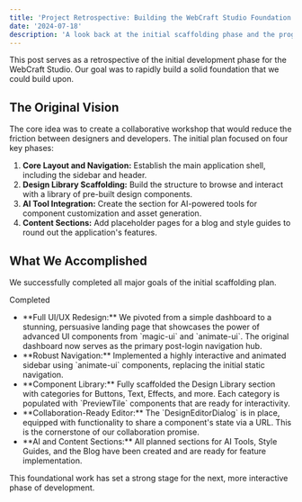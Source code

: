 ```yaml
---
title: 'Project Retrospective: Building the WebCraft Studio Foundation'
date: '2024-07-18'
description: 'A look back at the initial scaffolding phase and the progress made on the WebCraft Studio.'
---
```



This post serves as a retrospective of the initial development phase for the WebCraft Studio. Our goal was to rapidly build a solid foundation that we could build upon.

## The Original Vision

The core idea was to create a collaborative workshop that would reduce the friction between designers and developers. The initial plan focused on four key phases:

1.  **Core Layout and Navigation:** Establish the main application shell, including the sidebar and header.
2.  **Design Library Scaffolding:** Build the structure to browse and interact with a library of pre-built design components.
3.  **AI Tool Integration:** Create the section for AI-powered tools for component customization and asset generation.
4.  **Content Sections:** Add placeholder pages for a blog and style guides to round out the application's features.

## What We Accomplished

We successfully completed all major goals of the initial scaffolding plan.

<div className="grid gap-4 my-6">
    <Card className="bg-green-50 dark:bg-green-900/20 border-green-200 dark:border-green-800">
        <CardHeader>
            <CardTitle className="flex items-center gap-2 text-green-800 dark:text-green-300">
                <CheckCircle /> Completed
            </CardTitle>
        </CardHeader>
        <CardContent>
            <ul className="list-disc pl-5 space-y-2">
                <li>
                    **Full UI/UX Redesign:** We pivoted from a simple dashboard to a stunning, persuasive landing page that showcases the power of advanced UI components from `magic-ui` and `animate-ui`. The original dashboard now serves as the primary post-login navigation hub.
                </li>
                <li>
                    **Robust Navigation:** Implemented a highly interactive and animated sidebar using `animate-ui` components, replacing the initial static navigation.
                </li>
                <li>
                    **Component Library:** Fully scaffolded the Design Library section with categories for Buttons, Text, Effects, and more. Each category is populated with `PreviewTile` components that are ready for interactivity.
                </li>
                <li>
                    **Collaboration-Ready Editor:** The `DesignEditorDialog` is in place, equipped with functionality to share a component's state via a URL. This is the cornerstone of our collaboration promise.
                </li>
                <li>
                    **AI and Content Sections:** All planned sections for AI Tools, Style Guides, and the Blog have been created and are ready for feature implementation.
                </li>
            </ul>
        </CardContent>
    </Card>
</div>

This foundational work has set a strong stage for the next, more interactive phase of development.